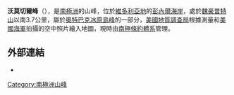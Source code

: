 {{coord|72|40|S|161|4|E|display=title}}

'''沃莫切爾峰'''（{{lang-en|Womochel Peaks}}），是[[南極洲|南極洲]]的山峰，位於[[維多利亞地|維多利亞地]]的[[彭內爾海岸|彭內爾海岸]]，處於[[魏豪普特山|魏豪普特山]]以南3.7公里，屬於[[奧特巴克冰原島峰|奧特巴克冰原島峰]]的一部分，[[美國地質調查局|美國地質調查局]]根據測量和[[美國海軍|美國海軍]]拍攝的空中照片繪入地圖，現時由[[南極條約體系|南極條約體系]]管理。

==外部連結==
* {{usgs-gazetteer}}

{{Antarctica-geo-stub}}
[[Category:南極洲山峰|Category:南極洲山峰]]